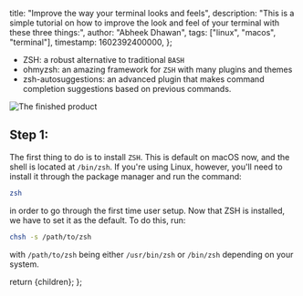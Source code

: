   title: "Improve the way your terminal looks and feels",
  description: "This is a simple tutorial on how to improve the look and feel of your terminal with these three things:",
  author: "Abheek Dhawan",
  tags: ["linux", "macos", "terminal"],
  timestamp: 1602392400000,
};


- ZSH: a robust alternative to traditional `BASH`
- ohmyzsh: an amazing framework for `ZSH` with many plugins and themes
- zsh-autosuggestions: an advanced plugin that makes command completion suggestions based on previous commands.

![The finished product](https://adawesome.tech/blog/zsh-terminal/img/zsh-terminal-1.png "The finished product")

## Step 1:

The first thing to do is to install `ZSH`. This is default on macOS now, and the shell is located at `/bin/zsh`. If you're using Linux, however, you'll need to install it through the package manager and run the command:

```bash
zsh
```

in order to go through the first time user setup. Now that ZSH is installed, we have to set it as the default. To do this, run:

```bash
chsh -s /path/to/zsh
```

with `/path/to/zsh` being either `/usr/bin/zsh` or `/bin/zsh` depending on your system.

  return <ArticleLayout meta={meta}>{children}</ArticleLayout>;
};
